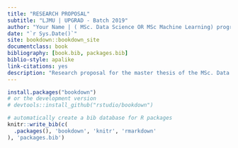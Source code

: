 --- 
title: "RESEARCH PROPOSAL"
subtitle: "LJMU | UPGRAD - Batch 2019"
author: "Your Name | ( MSc. Data Science OR MSc Machine Learning) programme"
date: "`r Sys.Date()`"
site: bookdown::bookdown_site
documentclass: book
bibliography: [book.bib, packages.bib]
biblio-style: apalike
link-citations: yes
description: "Research proposal for the master thesis of the MSc. Data Science"
---

```{r eval=FALSE, include = FALSE}
install.packages("bookdown")
# or the development version
# devtools::install_github("rstudio/bookdown")
```

```{r include=FALSE}
# automatically create a bib database for R packages
knitr::write_bib(c(
  .packages(), 'bookdown', 'knitr', 'rmarkdown'
), 'packages.bib')
```
